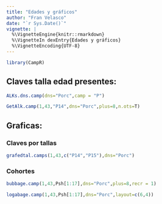 ```yaml
---
title: "Edades y gráficos"
author: "Fran Velasco"
date: "`r Sys.Date()`"
vignette: |
  %\VignetteEngine{knitr::rmarkdown} 
  %\VignetteIn dexEntry{Edades y gráficos}  
  %\VignetteEncoding{UTF-8}
---
```


```r
library(CampR)
```

Claves talla edad presentes:
----------

```r
ALKs.dns.camp(dns="Porc",camp = "P")
```

```r
GetAlk.camp(1,43,"P14",dns="Porc",plus=8,n.ots=T)
```

Graficas:
----------

### Claves por tallas

```r
grafedtal.camps(1,43,c("P14","P15"),dns="Porc")
```


### Cohortes

```r
bubbage.camp(1,43,Psh[1:17],dns="Porc",plus=8,recr = 1)
```


```r
logabage.camp(1,43,Psh[1:17],dns="Porc",layout=c(6,4))
```

